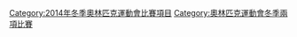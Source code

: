 {{Catmore}}

[[Category:2014年冬季奧林匹克運動會比賽項目|Category:2014年冬季奧林匹克運動會比賽項目]]
[[Category:奧林匹克運動會冬季兩項比賽|Category:奧林匹克運動會冬季兩項比賽]]
